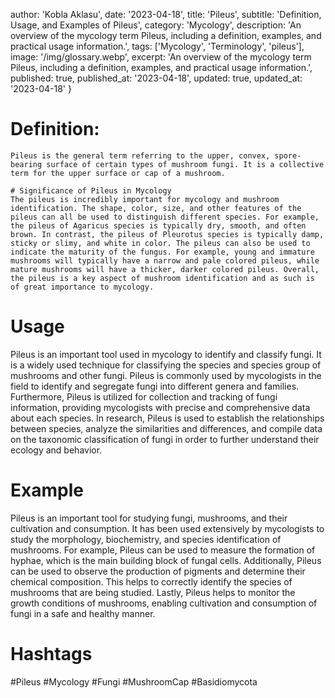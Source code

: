 
  author: 'Kobla Aklasu',
  date: '2023-04-18',
  title: 'Pileus',
  subtitle: 'Definition, Usage, and Examples of Pileus',
  category: 'Mycology',
  description: 'An overview of the mycology term Pileus, including a definition, examples, and practical usage information.',
  tags: ['Mycology', 'Terminology', 'pileus'],
  image: '/img/glossary.webp',
  excerpt: 'An overview of the mycology term Pileus, including a definition, examples, and practical usage information.',
  published: true,
  published_at: '2023-04-18',
  updated: true,
  updated_at: '2023-04-18'
}




# Definition:
    Pileus is the general term referring to the upper, convex, spore-bearing surface of certain types of mushroom fungi. It is a collective term for the upper surface or cap of a mushroom. 
    
    # Significance of Pileus in Mycology
    The pileus is incredibly important for mycology and mushroom identification. The shape, color, size, and other features of the pileus can all be used to distinguish different species. For example, the pileus of Agaricus species is typically dry, smooth, and often brown. In contrast, the pileus of Pleurotus species is typically damp, sticky or slimy, and white in color. The pileus can also be used to indicate the maturity of the fungus. For example, young and immature mushrooms will typically have a narrow and pale colored pileus, while mature mushrooms will have a thicker, darker colored pileus. Overall, the pileus is a key aspect of mushroom identification and as such is of great importance to mycology.

# Usage

Pileus is an important tool used in mycology to identify and classify fungi. It is a widely used technique for classifying the species and species group of mushrooms and other fungi. Pileus is commonly used by mycologists in the field to identify and segregate fungi into different genera and families. Furthermore, Pileus is utilized for collection and tracking of fungi information, providing mycologists with precise and comprehensive data about each species. In research, Pileus is used to establish the relationships between species, analyze the similarities and differences, and compile data on the taxonomic classification of fungi in order to further understand their ecology and behavior.

# Example

Pileus is an important tool for studying fungi, mushrooms, and their cultivation and consumption. It has been used extensively by mycologists to study the morphology, biochemistry, and species identification of mushrooms. For example, Pileus can be used to measure the formation of hyphae, which is the main building block of fungal cells. Additionally, Pileus can be used to observe the production of pigments and determine their chemical composition. This helps to correctly identify the species of mushrooms that are being studied. Lastly, Pileus helps to monitor the growth conditions of mushrooms, enabling cultivation and consumption of fungi in a safe and healthy manner.

# Hashtags

#Pileus #Mycology #Fungi #MushroomCap #Basidiomycota

